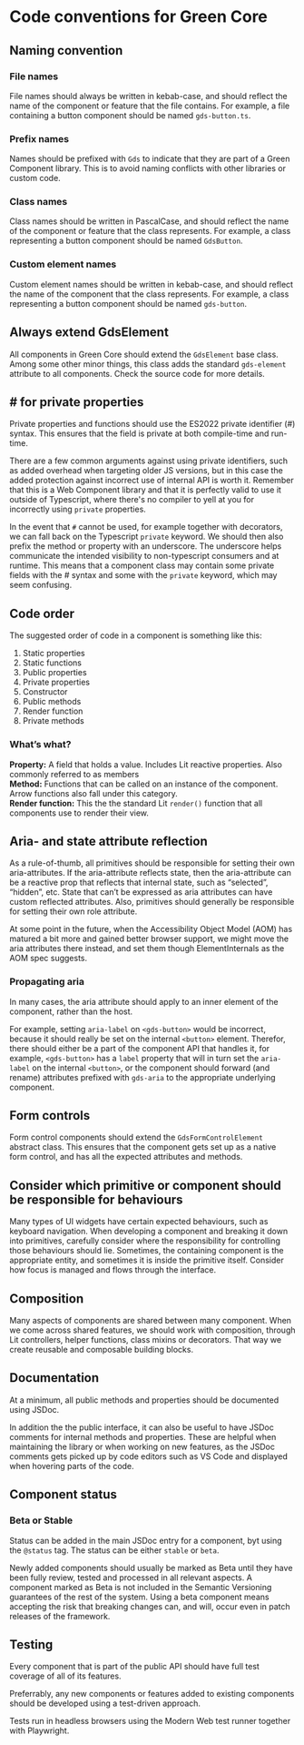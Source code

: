 
<Meta title="Contributing/Coding Guidelines" />

# Code conventions for Green Core

## Naming convention

### File names

File names should always be written in kebab-case, and should reflect the name of the component or feature that the file contains. For example, a file containing a button component should be named `gds-button.ts`.

### Prefix names

Names should be prefixed with `Gds` to indicate that they are part of a Green Component library. This is to avoid naming conflicts with other libraries or custom code.

### Class names

Class names should be written in PascalCase, and should reflect the name of the component or feature that the class represents. For example, a class representing a button component should be named `GdsButton`. 

### Custom element names

Custom element names should be written in kebab-case, and should reflect the name of the component that the class represents. For example, a class representing a button component should be named `gds-button`.

## Always extend GdsElement

All components in Green Core should extend the `GdsElement` base class. Among some other minor things, this class adds the standard `gds-element` attribute to all components. Check the source code for more details.

## \# for private properties

Private properties and functions should use the ES2022 private identifier (#) syntax. This ensures that the field is private at both compile-time and run-time.

There are a few common arguments against using private identifiers, such as added overhead when targeting older JS versions, but in this case the added protection against incorrect use of internal API is worth it. Remember that this is a Web Component library and that it is perfectly valid to use it outside of Typescript, where there's no compiler to yell at you for incorrectly using `private` properties.

In the event that `#` cannot be used, for example together with decorators, we can fall back on the Typescript `private` keyword. We should then also prefix the method or property with an underscore. The underscore helps communicate the intended visibility to non-typescript consumers and at runtime. This means that a component class may contain some private fields with the # syntax and some with the `private` keyword, which may seem confusing.

## Code order

The suggested order of code in a component is something like this:

1. Static properties
2. Static functions
3. Public properties
4. Private properties
5. Constructor
6. Public methods
7. Render function
8. Private methods

### What’s what?

**Property:** A field that holds a value. Includes Lit reactive properties. Also commonly referred to as members \
**Method:** Functions that can be called on an instance of the component. Arrow functions also fall under this category. \
**Render function:** This the the standard Lit `render()` function that all components use to render their view.

## Aria- and state attribute reflection

As a rule-of-thumb, all primitives should be responsible for setting their own aria-attributes. If the aria-attribute reflects state, then the aria-attribute can be a reactive prop that reflects that internal state, such as “selected”, “hidden”, etc. State that can’t be expressed as aria attributes can have custom reflected attributes.
Also, primitives should generally be responsible for setting their own role attribute.

At some point in the future, when the Accessibility Object Model (AOM) has matured a bit more and gained better browser support, we might move the aria attributes there instead, and set them though ElementInternals as the AOM spec suggests.

### Propagating aria

In many cases, the aria attribute should apply to an inner element of the component, rather than the host.

For example, setting `aria-label` on `<gds-button>` would be incorrect, because it should really be set on the internal `<button>` element. Therefor,
there should either be a part of the component API that handles it, for example, `<gds-button>` has a `label` property that will in turn set the `aria-label`
on the internal `<button>`, or the component should forward (and rename) attributes prefixed with `gds-aria` to the appropriate underlying component.

## Form controls

Form control components should extend the `GdsFormControlElement` abstract class. This ensures that the component gets set up as a native form control, and has all the expected attributes and methods.

## Consider which primitive or component should be responsible for behaviours

Many types of UI widgets have certain expected behaviours, such as keyboard navigation. When developing a component and breaking it down into primitives, carefully consider where the responsibility for controlling those behaviours should lie. Sometimes, the containing component is the appropriate entity, and sometimes it is inside the primitive itself. Consider how focus is managed and flows through the interface.

## Composition

Many aspects of components are shared between many component. When we come across shared features, we should work with composition, through Lit controllers, helper functions, class mixins or decorators. That way we create reusable and composable building blocks.

## Documentation

At a minimum, all public methods and properties should be documented using JSDoc.

In addition the the public interface, it can also be useful to have JSDoc comments for internal methods and properties. These are helpful when maintaining the library or when working on new features, as the JSDoc comments gets picked up by code editors such as VS Code and displayed when hovering parts of the code.

## Component status

### Beta or Stable

Status can be added in the main JSDoc entry for a component, byt using the `@status` tag. The status can be either `stable` or `beta`.

Newly added components should usually be marked as Beta until they have been fully review, tested and processed in all relevant aspects. A component marked as Beta is not included in the Semantic Versioning guarantees of the rest of the system. Using a beta component means accepting the risk that breaking changes can, and will, occur even in patch releases of the framework.

## Testing

Every component that is part of the public API should have full test coverage of all of its features.

Preferrably, any new components or features added to existing components should be developed using a test-driven approach.

Tests run in headless browsers using the Modern Web test runner together with Playwright.
